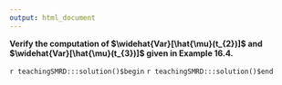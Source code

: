 ```yaml
---
output: html_document
---
```


__Verify the computation of  $\widehat{Var}[\hat{\mu}(t_{2})]$ and $\widehat{Var}[\hat{\mu}(t_{3})]$ given in Example 16.4.__

`r teachingSMRD:::solution()$begin`
`r teachingSMRD:::solution()$end`
